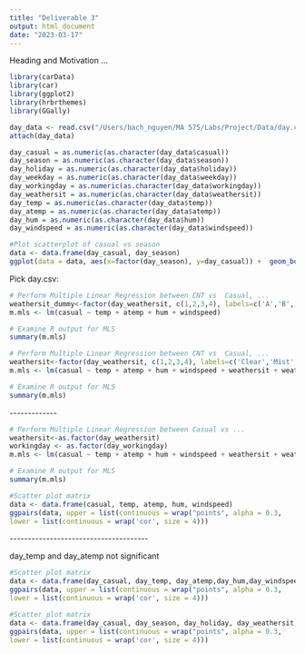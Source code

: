 ```yaml
---
title: "Deliverable 3"
output: html_document
date: "2023-03-17"
---
```


Heading and Motivation ...

```r
library(carData)
library(car)
library(ggplot2)
library(hrbrthemes)
library(GGally)
```

```r
day_data <- read.csv("/Users/bach_nguyen/MA 575/Labs/Project/Data/day.csv",header=TRUE)
attach(day_data)
```

```r
day_casual = as.numeric(as.character(day_data$casual))
day_season = as.numeric(as.character(day_data$season))
day_holiday = as.numeric(as.character(day_data$holiday))
day_weekday = as.numeric(as.character(day_data$weekday))
day_workingday = as.numeric(as.character(day_data$workingday))
day_weathersit = as.numeric(as.character(day_data$weathersit))
day_temp = as.numeric(as.character(day_data$temp))
day_atemp = as.numeric(as.character(day_data$atemp))
day_hum = as.numeric(as.character(day_data$hum))
day_windspeed = as.numeric(as.character(day_data$windspeed))
```

```r
#Plot scatterplot of casual vs season
data <- data.frame(day_casual, day_season)
ggplot(data = data, aes(x=factor(day_season), y=day_casual)) +  geom_boxplot(fill='green') + xlab("Season") + ylab("Casual Counts")
```

Pick day.csv:

```r
# Perform Multiple Linear Regression between CNT vs  Casual, ...
weathersit_dummy<-factor(day_weathersit, c(1,2,3,4), labels=c('A','B','C','D'))
m.mls <- lm(casual ~ temp + atemp + hum + windspeed)

# Examine R output for MLS
summary(m.mls)
```

```r
# Perform Multiple Linear Regression between CNT vs  Casual, ...
weathersit<-factor(day_weathersit, c(1,2,3,4), labels=c('Clear','Mist','Light Snow','Heavy Rain'))
m.mls <- lm(casual ~ temp + atemp + hum + windspeed + weathersit + weathersit:temp + weathersit:atemp + weathersit:hum + weathersit:windspeed)

# Examine R output for MLS
summary(m.mls)
```

\-\-\-\-\-\-\-\-\-\-\-\--

```r
# Perform Multiple Linear Regression between Casual vs ...
weathersit<-as.factor(day_weathersit)
workingday <- as.factor(day_workingday)
m.mls <- lm(casual ~ temp + atemp + hum + windspeed + weathersit + weathersit:temp + weathersit:atemp + weathersit:hum + weathersit:windspeed + workingday + workingday:temp + workingday:atemp + workingday:hum + workingday:windspeed)

# Examine R output for MLS
summary(m.mls)
```

```r
#Scatter plot matrix 
data <- data.frame(casual, temp, atemp, hum, windspeed)
ggpairs(data, upper = list(continuous = wrap("points", alpha = 0.3,    size=0.1)),
lower = list(continuous = wrap('cor', size = 4)))
```

\-\-\-\-\-\-\-\-\-\-\-\-\-\-\-\-\-\-\-\-\-\-\-\-\-\-\-\-\-\-\-\-\-\-\-\-\--

day_temp and day_atemp not significant

```r
#Scatter plot matrix 
data <- data.frame(day_casual, day_temp, day_atemp,day_hum,day_windspeed)
ggpairs(data, upper = list(continuous = wrap("points", alpha = 0.3,    size=0.1)),
lower = list(continuous = wrap('cor', size = 4)))
```

```r
#Scatter plot matrix 
data <- data.frame(day_casual, day_season, day_holiday, day_weathersit, day_atemp,day_windspeed)
ggpairs(data, upper = list(continuous = wrap("points", alpha = 0.3,    size=0.1)),
lower = list(continuous = wrap('cor', size = 4)))
```
